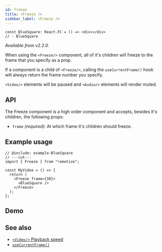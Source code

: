 ```yaml
---
id: freeze
title: <Freeze />
sidebar_label: <Freeze />
---
```



```
const BlueSquare: React.FC = () => <div></div>
// - BlueSquare
```

_Available from v2.2.0._

When using the `<Freeze/>` component, all of it's children will freeze to the frame that you specify as a prop.

If a component is a child of `<Freeze/>`, calling the `useCurrentFrame()` hook will always return the frame number you specify.

`<Video/>` elements will be paused and `<Audio/>` elements will render muted.

## API

The Freeze component is a high order component and accepts, besides it's children, the following props:

- `frame` _(required)_: At which frame it's children should freeze.

## Example usage

```tsx
// @include: example-BlueSquare
// ---cut---
import { Freeze } from "remotion";

const MyVideo = () => {
  return (
    <Freeze frame={30}>
      <BlueSquare />
    </Freeze>
  );
};
```

## Demo

<FreezeExample />

## See also

- [`<Video/>` Playback speed](/docs/video#controlling-playback-speed)
- [`useCurrentFrame()`](/docs/use-current-frame)
